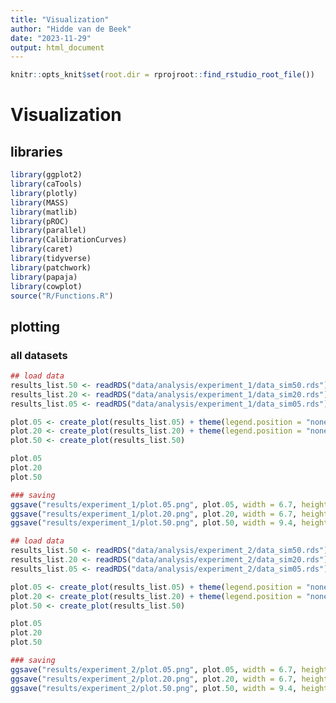 ```yaml
---
title: "Visualization"
author: "Hidde van de Beek"
date: "2023-11-29"
output: html_document
---
```


```r
knitr::opts_knit$set(root.dir = rprojroot::find_rstudio_root_file())
```

# Visualization
## libraries
```r
library(ggplot2)
library(caTools)
library(plotly)
library(MASS)
library(matlib)
library(pROC)
library(parallel)
library(CalibrationCurves)
library(caret)
library(tidyverse)
library(patchwork)
library(papaja)
library(cowplot)
source("R/Functions.R")
```

## plotting 
### all datasets
```r
## load data
results_list.50 <- readRDS("data/analysis/experiment_1/data_sim50.rds")
results_list.20 <- readRDS("data/analysis/experiment_1/data_sim20.rds")
results_list.05 <- readRDS("data/analysis/experiment_1/data_sim05.rds")

plot.05 <- create_plot(results_list.05) + theme(legend.position = "none")
plot.20 <- create_plot(results_list.20) + theme(legend.position = "none")
plot.50 <- create_plot(results_list.50)

plot.05
plot.20
plot.50

```


```r
### saving
ggsave("results/experiment_1/plot.05.png", plot.05, width = 6.7, height = 6.5, dpi = 600)
ggsave("results/experiment_1/plot.20.png", plot.20, width = 6.7, height = 6.5, dpi = 600)
ggsave("results/experiment_1/plot.50.png", plot.50, width = 9.4, height = 6.5, dpi = 600)
```

```r
## load data
results_list.50 <- readRDS("data/analysis/experiment_2/data_sim50.rds")
results_list.20 <- readRDS("data/analysis/experiment_2/data_sim20.rds")
results_list.05 <- readRDS("data/analysis/experiment_2/data_sim05.rds")

plot.05 <- create_plot(results_list.05) + theme(legend.position = "none")
plot.20 <- create_plot(results_list.20) + theme(legend.position = "none")
plot.50 <- create_plot(results_list.50)

plot.05
plot.20
plot.50
```


```r
### saving
ggsave("results/experiment_2/plot.05.png", plot.05, width = 6.7, height = 6.5, dpi = 600)
ggsave("results/experiment_2/plot.20.png", plot.20, width = 6.7, height = 6.5, dpi = 600)
ggsave("results/experiment_2/plot.50.png", plot.50, width = 9.4, height = 6.5, dpi = 600)
```



